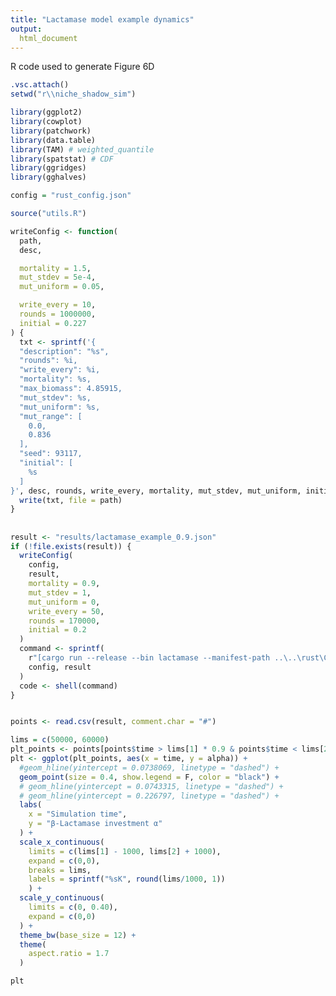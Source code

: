 ---
title: "Lactamase model example dynamics"
output: 
  html_document
---
R code used to generate Figure 6D

```{r, eval = F}
.vsc.attach()
setwd("r\\niche_shadow_sim")
```

```{r imports}
library(ggplot2)
library(cowplot)
library(patchwork)
library(data.table)
library(TAM) # weighted_quantile
library(spatstat) # CDF
library(ggridges)
library(gghalves)

config = "rust_config.json"

source("utils.R")
```

```{r}
writeConfig <- function(
  path,
  desc,

  mortality = 1.5,
  mut_stdev = 5e-4,
  mut_uniform = 0.05,

  write_every = 10,
  rounds = 1000000,
  initial = 0.227
) {
  txt <- sprintf('{
  "description": "%s",
  "rounds": %i,
  "write_every": %i,
  "mortality": %s,
  "max_biomass": 4.85915,
  "mut_stdev": %s,
  "mut_uniform": %s,
  "mut_range": [
    0.0,
    0.836
  ],
  "seed": 93117,
  "initial": [
    %s
  ]
}', desc, rounds, write_every, mortality, mut_stdev, mut_uniform, initial)
  write(txt, file = path)
}
```

## 
```{r start}
result <- "results/lactamase_example_0.9.json"
if (!file.exists(result)) {
  writeConfig(
    config,
    result,
    mortality = 0.9,
    mut_stdev = 1,
    mut_uniform = 0,
    write_every = 50,
    rounds = 170000,
    initial = 0.2
  )
  command <- sprintf(
    r"[cargo run --release --bin lactamase --manifest-path ..\..\rust\Cargo.toml -- %s %s]",
    config, result
  )
  code <- shell(command)
}


points <- read.csv(result, comment.char = "#")
```



```{r, fig.width = 3, fig.height = 5}
lims = c(50000, 60000)
plt_points <- points[points$time > lims[1] * 0.9 & points$time < lims[2] * 1.1, ]
plt <- ggplot(plt_points, aes(x = time, y = alpha)) +
  #geom_hline(yintercept = 0.0738069, linetype = "dashed") +
  geom_point(size = 0.4, show.legend = F, color = "black") +
  # geom_hline(yintercept = 0.0743315, linetype = "dashed") +
  # geom_hline(yintercept = 0.226797, linetype = "dashed") +
  labs(
    x = "Simulation time",
    y = "β-Lactamase investment α"
  ) +
  scale_x_continuous(
    limits = c(lims[1] - 1000, lims[2] + 1000),
    expand = c(0,0),
    breaks = lims,
    labels = sprintf("%sK", round(lims/1000, 1))
    ) +
  scale_y_continuous(
    limits = c(0, 0.40),
    expand = c(0,0)
  ) +
  theme_bw(base_size = 12) +
  theme(
    aspect.ratio = 1.7
  )

plt
```